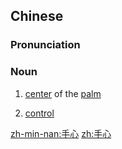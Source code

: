 ==Chinese==
{{zh-forms}}

===Pronunciation===
{{zh-pron
|m=shuǒxīn
|c=sau2 sam1
|mn=chhiú-sim
|cat=n
}}

===Noun===
{{zh-noun}}

# [[center]] of the [[palm]]
# {{lb|zh|figurative}} [[control]]

[[zh-min-nan:手心]]
[[zh:手心]]